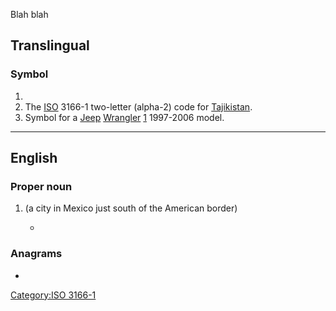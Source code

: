 Blah blah

==Translingual==

===Symbol===
{{head|mul|symbol}}

# {{SI-unit-abb|tera|joule|[[work]] or [[energy]]}}
# The [[ISO]] 3166-1 two-letter (alpha-2) code for [[Tajikistan]].
# Symbol for a [[Jeep]] [[Wrangler]] [http://en.wikipedia.org/wiki/Jeep_Wrangler#TJ_.281996-2006.29] 1997-2006 model.

[[Category:ISO 3166-1]]

----

==English==

===Proper noun===
{{en-proper noun}}

# {{abbr of|en|[[Tijuana]]}} (a city in Mexico just south of the American border)
#* {{quote-book|en|passage=That was when Customs stopped every car at the S. D. border and checked for drugs, which reminds me of the first time I went to '''TJ'''—Tijuana, Mexico.|url=https://books.google.com/books?isbn=1682134822|year=2016|author=Mike Salazar|title=Steak & Cherry Pie}}

===Anagrams===
* {{anagrams|en|a=jt|JT}}